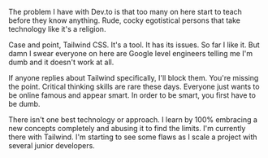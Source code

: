 The problem I have with Dev.to is that too many on here start to teach before they know anything. Rude, cocky egotistical persons that take technology like it's a religion.

Case and point, Tailwind CSS. It's a tool. It has its issues. So far I like it. But damn I swear everyone on here are Google level engineers telling me I'm dumb and it doesn't work at all.

If anyone replies about Tailwind specifically, I'll block them. You're missing the point. Critical thinking skills are rare these days. Everyone just wants to be online famous and appear smart. In order to be smart, you first have to be dumb.

There isn't one best technology or approach. I learn by 100% embracing a new concepts completely and abusing it to find the limits. I'm currently there with Tailwind. I'm starting to see some flaws as I scale a project with several junior developers.
